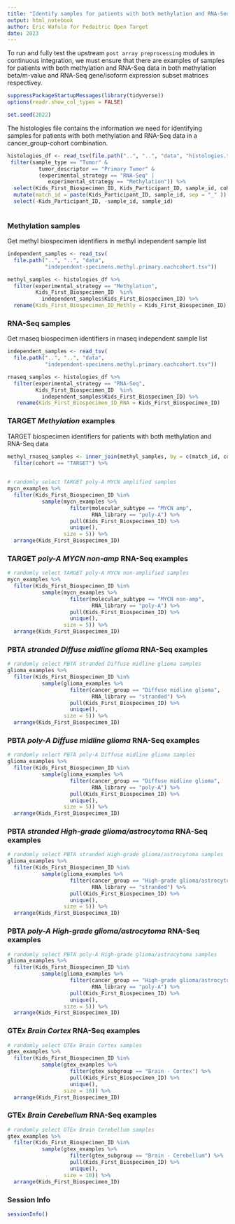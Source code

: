 ```yaml
---
title: "Identify samples for patients with both methylation and RNA-Seq data"
output: html_notebook
author: Eric Wafula for Pedaitric Open Target
date: 2023
---
```


To run and fully test the upstream `post array preprocessing` modules in continuous integration, we must ensure that there are examples of samples for patients with both methylation and RNA-Seq data in both methylation beta/m-value and RNA-Seq gene/isoform expression subset matrices respectivey.

```r
suppressPackageStartupMessages(library(tidyverse))
options(readr.show_col_types = FALSE)
```

```r
set.seed(2022)
```

The histologies file contains the information we need for identifying samples for patients with both methylation and RNA-Seq data in a cancer_group-cohort combination.

```r
histologies_df <- read_tsv(file.path("..", "..", "data", "histologies.tsv")) %>% 
 filter(sample_type == "Tumor" & 
          tumor_descriptor == "Primary Tumor" & 
          (experimental_strategy == "RNA-Seq" | 
             experimental_strategy == "Methylation")) %>% 
  select(Kids_First_Biospecimen_ID, Kids_Participant_ID, sample_id, cohort) %>% 
  mutate(match_id = paste(Kids_Participant_ID, sample_id, sep = "_" )) %>% 
  select(-Kids_Participant_ID, -sample_id, sample_id)
  
```
### Methylation samples

Get methyl biospecimen identifiers in methyl independent sample list

```r
independent_samples <- read_tsv(
  file.path("..", "..", "data", 
            "independent-specimens.methyl.primary.eachcohort.tsv"))

methyl_samples <- histologies_df %>% 
  filter(experimental_strategy == "Methylation", 
         Kids_First_Biospecimen_ID  %in% 
           independent_samples$Kids_First_Biospecimen_ID) %>% 
  rename(Kids_First_Biospecimen_ID_Methly = Kids_First_Biospecimen_ID)

```

### RNA-Seq samples 

Get rnaseq biospecimen identifiers in rnaseq independent sample list

```r
independent_samples <- read_tsv(
  file.path("..", "..", "data", 
            "independent-specimens.methyl.primary.eachcohort.tsv"))

rnaseq_samples <- histologies_df %>% 
  filter(experimental_strategy == "RNA-Seq", 
         Kids_First_Biospecimen_ID  %in% 
           independent_samples$Kids_First_Biospecimen_ID) %>% 
   rename(Kids_First_Biospecimen_ID_RNA = Kids_First_Biospecimen_ID)
```

### TARGET _Methylation_ examples

TARGET biospecimen identifiers for patients with both methylation and RNA-Seq data

```r
methyl_rnaseq_samples <- inner_join(methyl_samples, by = c(match_id, cohort)) %>% 
  filter(cohort == "TARGET") %>% 
  
```

```r
# randomly select TARGET poly-A MYCN amplified samples 
mycn_examples %>%
  filter(Kids_First_Biospecimen_ID %in% 
           sample(mycn_examples %>% 
                    filter(molecular_subtype == "MYCN amp", 
                           RNA_library == "poly-A") %>% 
                    pull(Kids_First_Biospecimen_ID) %>% 
                    unique(), 
                  size = 5)) %>% 
  arrange(Kids_First_Biospecimen_ID)
```


### TARGET _poly-A MYCN non-amp_ RNA-Seq examples

```r
# randomly select TARGET poly-A MYCN non-amplified samples
mycn_examples %>%
  filter(Kids_First_Biospecimen_ID %in% 
           sample(mycn_examples %>% 
                    filter(molecular_subtype == "MYCN non-amp",
                           RNA_library == "poly-A") %>% 
                    pull(Kids_First_Biospecimen_ID) %>% 
                    unique(), 
                  size = 5)) %>% 
  arrange(Kids_First_Biospecimen_ID)
```

### PBTA _stranded Diffuse midline glioma_ RNA-Seq examples

```r
# randomly select PBTA stranded Diffuse midline glioma samples
glioma_examples %>%
  filter(Kids_First_Biospecimen_ID %in% 
           sample(glioma_examples %>% 
                    filter(cancer_group == "Diffuse midline glioma",
                           RNA_library == "stranded") %>% 
                    pull(Kids_First_Biospecimen_ID) %>% 
                    unique(), 
                  size = 5)) %>% 
  arrange(Kids_First_Biospecimen_ID)
```

### PBTA _poly-A Diffuse midline glioma_ RNA-Seq examples

```r
# randomly select PBTA poly-A Diffuse midline glioma samples
glioma_examples %>%
  filter(Kids_First_Biospecimen_ID %in% 
           sample(glioma_examples %>% 
                    filter(cancer_group == "Diffuse midline glioma",
                           RNA_library == "poly-A") %>% 
                    pull(Kids_First_Biospecimen_ID) %>% 
                    unique(), 
                  size = 5)) %>% 
  arrange(Kids_First_Biospecimen_ID)
```

### PBTA _stranded High-grade glioma/astrocytoma_ RNA-Seq examples

```r
# randomly select PBTA stranded High-grade glioma/astrocytoma samples
glioma_examples %>%
  filter(Kids_First_Biospecimen_ID %in% 
           sample(glioma_examples %>% 
                    filter(cancer_group == "High-grade glioma/astrocytoma",
                           RNA_library == "stranded") %>% 
                    pull(Kids_First_Biospecimen_ID) %>% 
                    unique(), 
                  size = 5)) %>% 
  arrange(Kids_First_Biospecimen_ID)
```

### PBTA _poly-A High-grade glioma/astrocytoma_ RNA-Seq examples

```r
# randomly select PBTA poly-A High-grade glioma/astrocytoma samples
glioma_examples %>%
  filter(Kids_First_Biospecimen_ID %in% 
           sample(glioma_examples %>% 
                    filter(cancer_group == "High-grade glioma/astrocytoma",
                           RNA_library == "poly-A") %>%
                    pull(Kids_First_Biospecimen_ID) %>% 
                    unique(), 
                  size = 5)) %>% 
  arrange(Kids_First_Biospecimen_ID)
```

### GTEx _Brain Cortex_ RNA-Seq examples

```r
# randomly select GTEx Brain Cortex samples
gtex_examples %>%
  filter(Kids_First_Biospecimen_ID %in% 
           sample(gtex_examples %>% 
                    filter(gtex_subgroup == "Brain - Cortex") %>%
                    pull(Kids_First_Biospecimen_ID) %>% 
                    unique(), 
                  size = 10)) %>% 
  arrange(Kids_First_Biospecimen_ID)
```

### GTEx _Brain Cerebellum_ RNA-Seq examples

```r
# randomly select GTEx Brain Cerebellum samples
gtex_examples %>%
  filter(Kids_First_Biospecimen_ID %in% 
           sample(gtex_examples %>% 
                    filter(gtex_subgroup == "Brain - Cerebellum") %>%
                    pull(Kids_First_Biospecimen_ID) %>% 
                    unique(), 
                  size = 10)) %>% 
  arrange(Kids_First_Biospecimen_ID)
```

### Session Info

```r
sessionInfo()
```

